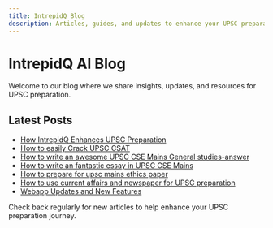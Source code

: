 ```yaml
---
title: IntrepidQ Blog
description: Articles, guides, and updates to enhance your UPSC preparation journey
---
```


# IntrepidQ AI Blog

Welcome to our blog where we share insights, updates, and resources for UPSC preparation.

## Latest Posts

- [How IntrepidQ Enhances UPSC Preparation](/blogs/how-intrepidq-enhances-upsc-preparation)
- [How to easily Crack UPSC CSAT](/blogs/how-to-easily-crack-upsc-csat)
- [How to write an awesome UPSC CSE Mains General studies-answer](/blogs/how-to-write-an-awesome-upsc-cse-mains-general-studies-answer)
- [How to write an fantastic essay in UPSC CSE Mains](/blogs/how-to-write-a-fantastic-essay-in-upsc-cse-mains)
- [How to prepare for upsc mains ethics paper](/blogs/how-to-actually-prepare-for-upsc-ethics-paper)
- [How to use current affairs and newspaper for UPSC preparation](/blogs/how-to-prepare-currentaffairs-for-upsc)
- [Webapp Updates and New Features](/blogs/webapp-updates-and-new-features)

Check back regularly for new articles to help enhance your UPSC preparation journey.
